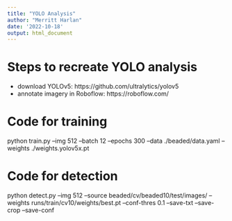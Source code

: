 ```yaml
---
title: "YOLO Analysis"
author: "Merritt Harlan"
date: '2022-10-18'
output: html_document
---
```


# Steps to recreate YOLO analysis
- download YOLOv5: https://github.com/ultralytics/yolov5
- annotate imagery in Roboflow: https://roboflow.com/

# Code for training

python train.py --img 512 --batch 12 --epochs 300 --data ./beaded/data.yaml --weights ./weights.yolov5x.pt

# Code for detection

python detect.py --img 512 --source beaded/cv/beaded10/test/images/ --weights runs/train/cv10/weights/best.pt --conf-thres 0.1 --save-txt --save-crop --save-conf

